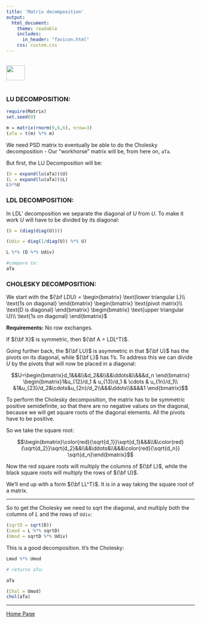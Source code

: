 ```yaml
---
title: 'Matrix decomposition'
output: 
  html_document:
    theme: readable
    includes:
      in_header: "favicon.html" 
    css: custom.css
---
```


<br>
<a href="http://rinterested.github.io/statistics/index.html">
<img HEIGHT="40" WIDTH="50" src="logo.PNG"></a>
<br><br>


### LU DECOMPOSITION:

```r
require(Matrix)
set.seed(0)

m = matrix(rnorm(9,6,6), nrow=3) 
(aTa = t(m) %*% m)
```


We need PSD matrix to eventually be able to do the Cholesky decomposition - Our "workhorse" matrix will be, from here on, `aTa`.

But first, the LU Decomposition will be:

```r
(U = expand(lu(aTa))$U)
(L = expand(lu(aTa))$L)
L%*%U
```


### LDL DECOMPOSITION:

In LDL' decomposition we separate the diagonal of $U$ from $U$. To make it work $U$ will have to be divided by its diagonal:

```r
(D = (diag(diag(U))))

(Udiv = diag(1/diag(U)) %*% U)

L %*% (D %*% Udiv)

#compare to:
aTa
```

### CHOLESKY DECOMPOSITION:


We start with the ${\bf LDU} = \begin{bmatrix} \text{lower triangular L}\\ \text{1s on diagonal} \end{bmatrix} \begin{bmatrix} \text{pivot matrix}\\ \text{D is diagonal} \end{bmatrix} \begin{bmatrix} \text{upper triangular U}\\ \text{1s on diagonal} \end{bmatrix}$

**Requirements:** No row exchanges. 

If ${\bf X}$ is symmetric, then ${\bf A = LDL^T}$.

Going further back, the ${\bf LU}$ is asymmetric in that ${\bf U}$ has the pivots on its diagonal, while ${\bf L}$ has $1$'s. To address this we can divide $U$ by the pivots that will now be placed in a diagonal:

$$U=\begin{bmatrix}d_1&&&\\&d_2&&\\&&\ddots&\\&&&d_n \end{bmatrix}
\begin{bmatrix}1&u_{12}/d_1 & u_{13}/d_1 & \cdots & u_{1n}/d_1\\
&1&u_{23}/d_2&\cdots&u_{2n}/d_2\\&&&\ddots\\&&&&1 \end{bmatrix}$$

To perform the Cholesky decomposition, the matrix has to be symmetric positive semidefinite, so that there are no negative values on the diagonal, because we will get square roots of the diagonal elements. All the pivots have to be positive.

So we take the square root:

$$\begin{bmatrix}\color{red}{\sqrt{d_1}}\sqrt{d_1}&&&\\&\color{red}{\sqrt{d_2}}\sqrt{d_2}&&\\&&\ddots&\\&&&\color{red}{\sqrt{d_n}} \sqrt{d_n}\end{bmatrix}$$

Now the red square roots will multiply the columns of ${\bf L}$, while the black square roots will multiply the rows of ${\bf U}$.

We'll end up with a form ${\bf LL^T}$. It is in a way taking the square root of a matrix.


---

So to get the Cholesky we need to sqrt the diagonal, and multiply both the columns of $L$ and the rows of `Udiv`:

```r
(sqrtD = sqrt(D))
(Lmod = L %*% sqrtD)
(Umod = sqrtD %*% Udiv)
```

This is a good decomposition. It's the Cholesky:

```r
Lmod %*% Umod

# returns aTa:

aTa

(Chol = Umod)
chol(aTa)
```


---

<a href="http://rinterested.github.io/statistics/index.html">Home Page</a>
